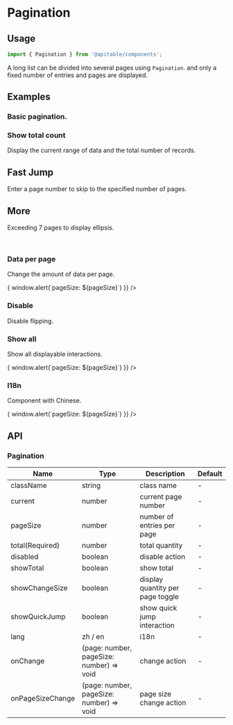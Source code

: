 
<Meta title="en/components/Pagination" />

# Pagination

## Usage

```jsx
import { Pagination } from '@apitable/components';
```

A long list can be divided into several pages using `Pagination`.  and only a fixed number of entries and pages are displayed.

## Examples

### Basic pagination.

<Canvas>
    <ThemeToggle lang="en">
        <Pagination total={50} />
    </ThemeToggle>
</Canvas>

### Show total count

Display the current range of data and the total number of records.

<Canvas>
    <ThemeToggle lang="en">
        <Pagination lang="en" showTotal total={50} />
    </ThemeToggle>
</Canvas>

## Fast Jump

Enter a page number to skip to the specified number of pages.

<Canvas>
    <ThemeToggle lang="en">
        <Pagination lang="en" showQuickJump total={50} />
    </ThemeToggle>
</Canvas>

## More

Exceeding 7 pages to display ellipsis.

<Canvas>
    <ThemeToggle lang="en">
        <div>
            <Pagination total={71} />
            <br />
            <Pagination total={1171} />
        </div>
    </ThemeToggle>
</Canvas>

### Data per page

Change the amount of data per page.

<Canvas>
  <ThemeToggle lang="en">
      <Pagination
          showChangeSize
          pageSize={10}
          total={71}
          lang="en"
          onPageSizeChange={(page, pageSize) => { window.alert(`pageSize: ${pageSize}`) }}
      />
  </ThemeToggle>
</Canvas>

### Disable

Disable flipping.

<Canvas>
    <ThemeToggle lang="en">
        <Pagination
            showChangeSize
            showQuickJump
            showTotal
            pageSize={10}
            total={171}
            disabled
            lang="en"
        />
    </ThemeToggle>
</Canvas>

### Show all

Show all displayable interactions.

<Canvas>
    <ThemeToggle lang="en">
        <Pagination
            showChangeSize
            showQuickJump
            showTotal
            pageSize={10}
            total={171}
            lang="en"
            onPageSizeChange={(page, pageSize) => { window.alert(`pageSize: ${pageSize}`) }}
        />
    </ThemeToggle>
</Canvas>

### I18n

Component with Chinese.

<Canvas>
    <ThemeToggle lang="en">
        <Pagination
            showChangeSize
            showQuickJump
            showTotal
            pageSize={10}
            total={171}
            onPageSizeChange={(page, pageSize) => { window.alert(`pageSize: ${pageSize}`) }}
        />
    </ThemeToggle>
</Canvas>


## API

### Pagination

| Name             | Type                                     | Description                      | Default |
|------------------|------------------------------------------|----------------------------------|---------|
| className        | string                                   | class name                       | -       |
| current          | number                                   | current page number              | -       |
| pageSize         | number                                   | number of entries per page       | -       |
| total(Required)  | number                                   | total quantity                   | -       |
| disabled         | boolean                                  | disable action                   | -       |
| showTotal        | boolean                                  | show total                       | -       |
| showChangeSize   | boolean                                  | display quantity per page toggle | -       |
| showQuickJump    | boolean                                  | show quick jump interaction      | -       |
| lang             | zh / en                                  | i18n                             | -       |
| onChange         | (page: number, pageSize: number) => void | change action                    | -       |
| onPageSizeChange | (page: number, pageSize: number) => void | page size change action          | -       |

